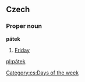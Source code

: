== Czech ==
=== Proper noun ===
'''pátek'''
# [[Friday]]

[[Category:cs:Days of the week]]

[[pl:pátek]]